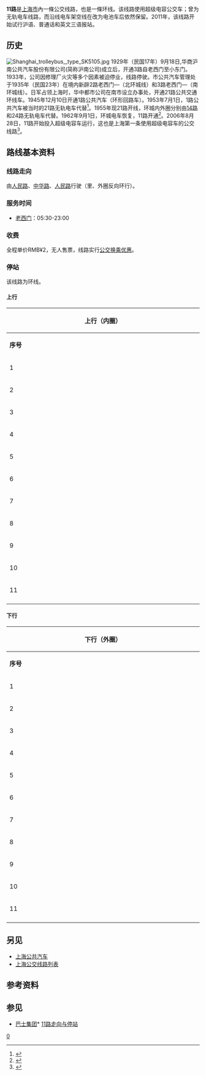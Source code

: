 {{noteTA
|G1=Unit
|G2=Transport
}}
{{Infobox Bus Route 
| image= 11_S0Q-0026.jpg
| number= 11路
| operator=[[上海巴士第四公共交通有限公司|巴-{}-士四公司]]
| garage=重庆南路停车场
| length=5.268[[公里|公里]]
| time=20分钟
| start=老西门
| via=[[中华路|中华路]]、[[人民路_(上海)|人民路]]
| end=[[老西门|老西门]]
| level=05:30-23:20（内圈）
| level1=05:30-23:00（外圈）
| frequency=3-8分钟（高峰）<br />4-20分钟（低谷）
| night= [[上海公交304路|304路]]
| vehicle= SWB6109BEV63 (S0Q)
| vehicle_number=10辆
| Fare=RMB¥2
| compete= [[上海公交920路|920路]]
| bgcolor=green
| fontcolor=white
}}
'''11路'''是[[上海市|上海市]]內一條公交线路，也是一條环线。该线路使用超级电容公交车；曾为无轨电车线路，而沿线电车架空线在改为电池车后依然保留。2011年，该线路开始试行沪语、普通话和英文三语报站。

== 历史 ==
[[File:Shanghai_trolleybus,_type_SK5105.jpg|thumb]]
1929年（民国17年）9月18日,华商沪南公共汽车股份有限公司(简称沪南公司)成立后，开通3路自老西门至小东门。1933年，公司因修理厂火灾等多个因素被迫停业，线路停驶。市公共汽车管理处于1935年（民国23年）在境内新辟2路老西门—（北环城线）和3路老西门—（南环城线）。日军占领上海时，华中都市公司在南市设立办事处，开通21路公共交通环线车。1945年12月10日开通1路公共汽车（环形回路车）。1953年7月1日，1路公共汽车被当时的21路无轨电车代替<ref>{{cite web |url=http://www.shtong.gov.cn/newsite/node2/node4/node2249/nanshi/node44653/node44672/node63231/userobject1ai30566.html |language=zh-CN |title=1953年7月1日,上海市电车公司把行驶在中华路和人民路的1路公共汽车改驶21路无轨电车。 |publisher=南市区志 |date=1997-03 |accessdate=2012-04-03 |archive-date=2016-03-26 |archive-url=https://web.archive.org/web/20160326123741/http://www.shtong.gov.cn/Newsite/node2/node4/node2249/nanshi/node44653/node44672/node63231/userobject1ai30566.html |dead-url=no }}</ref>。1955年现21路开线，环城内外圈分别由[[上海公交14路|14路]]和24路无轨电车代替。1962年9月1日，环城电车恢复，11路开通<ref>{{cite web |url=http://www.shtong.gov.cn/newsite/node2/node4/node2249/nanshi/node44653/node44672/node63231/userobject1ai30566.html |language=中文 |title=1962年9月1日,改驶11路无轨电车。 |publisher=南市区志 |date=1997-03 |accessdate=2012-04-03 |archive-date=2016-03-26 |archive-url=https://web.archive.org/web/20160326123741/http://www.shtong.gov.cn/Newsite/node2/node4/node2249/nanshi/node44653/node44672/node63231/userobject1ai30566.html |dead-url=no }}</ref>。2006年8月28日，11路开始投入超级电容车运行，这也是上海第一条使用超级电容车的公交线路<ref>{{cite web |url=http://news.163.com/06/0817/03/2OMS78BS0001124J.html |language=中文 |title=7辆电容车加盟11路公交线 |publisher=网易 |date=2006-08-17 |accessdate=2012-04-03 |archive-url=https://web.archive.org/web/20150402125058/http://news.163.com/06/0817/03/2OMS78BS0001124J.html |archive-date=2015-04-02 |dead-url=yes }}</ref>。

== 路线基本资料 ==
=== 线路走向 ===
由[[人民路_(上海)|人民路]]、[[中华路_(上海)|中华路]]、[[人民路_(上海)|人民路]]行驶（里、外圈反向环行）。

=== 服务时间 ===
*[[老西门|老西门]]：05:30-23:00 

=== 收费 ===
全程单价RMB¥2，无人售票，线路实行[[上海公共交通卡#上海本地优惠政策列表|公交换乘优惠]]。

=== 停站 ===
该线路为环线。

==== 上行 ====
{| class="wikitable" style="text-align: center"
! colspan="7" | 上行（内圈）
|-
|width="3%"|'''序号'''||width="6%"|'''车站名称'''||width="4%"|'''首班车'''||width="4%"|'''末班车'''||width="20%"|'''同站公交换乘'''||width="8%"|'''轨道交通换乘'''||width="16%"|'''周边地点、区片名'''
|- 
| 1||[[老西门|老西门]]||5:30||23:00||[[上海公交304路|304]]||{{上海地铁线路名|8}}，{{上海地铁线路名|10}} [[老西门站|老西门站]]||黄浦区妇幼保健所
|-
| 2||[[小北门_(上海)|小北门]]||5:32||23:02||[[上海公交220路|220]]、304、[[上海公交736路|736]]、[[上海公交911路|911]]、[[上海公交930路|930]]|| ||[[大境阁|大境阁]]、[[白云观|白云观]]、[[四明公所|四明公所]]、[[上海市光明中学|光明中学]]
|-
| 3||[[老北门|老北门]]||5:34||23:04||[[上海公交42路|42]]、304、[[上海公交320路|320]]、736、[[上海公交920路|920]]、930、[[上海公交932路|932]]、[[上海公交969路|969]]、[[上海公交隧道三线|隧道三线]]||{{上海地铁线路名|10}} [[豫园站|豫园站]]||[[福佑路清真寺|福佑路清真寺]]、黄浦公安分局
|-
| 4||[[新北门|新北门]]||5:36||23:06||[[上海公交64路|64]]、304、736、[[上海公交801路|801]]、920、930|| ||[[上海城隍廟|城隍庙]]、[[豫园|豫园]]、[[沉香阁|沉香阁]]、[[若瑟堂|若瑟堂]]
|-
| 5||[[新开河_(上海)|新开河]]||5:37||23:07||64、304|| ||[[古城公园|古城公园]]
|-
| 6||[[小东门_(上海)|小东门]]||5:39||23:09||64、304、736、801、920、930|| ||[[十六铺|十六铺]]
|-
| 7||[[大东门_(上海)|大东门]]||5:41||23:11||64、930|| ||[[复兴东路隧道|复兴东路隧道]]、第八初级中学、南市邮政支局
|-
| 8||[[小南门_(上海)|小南门]]||5:43||23:13||304、[[上海公交324路|324]]、920||{{上海地铁线路名|9}} [[小南门站_(上海)|小南门站]]||尚文中学
|-
| 9||[[大南门_(上海)|大南门]]||5:45||23:15||304、324、920|| ||[[徐光启|徐光启]]故居、敬业初级中学、市南中学、[[上海市第八中学|市八中学]]、黄浦区中西医结合医院、[[清心堂|清心堂]]
|-
| 10||[[中華路_(上海)|中华路]][[尚文路|尚文路]]||5:47||23:17||304、920|| ||[[小西门|小西门]]、[[上海文庙|文庙]]、[[敬业中学|敬业中学]]、[[上海市第十中学|第十中学]]
|-
| 11||老西门|| || ||304||{{上海地铁线路名|8}}，{{上海地铁线路名|10}} [[老西门站|老西门站]]||黄浦区妇幼保健所
|- 
|}

==== 下行 ====
{| class="wikitable" style="text-align: center"
! colspan="7" | 下行（外圈）
|-
|width="3%"|'''序号'''||width="6%"|'''车站名称'''||width="4%"|'''首班车'''||width="4%"|'''末班车'''||width="20%"|'''同站公交换乘'''||width="8%"|'''轨道交通换乘'''||width="16%"|'''周边地点、区片名'''
|- 
| 1||老西门||5:30||23:00|| ||{{上海地铁线路名|8}}，{{上海地铁线路名|10}} [[老西门站|老西门站]]||黄浦区妇幼保健所
|-
| 2||中华路盐城路||5:31||23:01|| || ||
|-
| 3||中华路尚文路||5:32||23:02||[[上海公交66路|66]]、[[上海公交306路|306]]、[[上海公交324路|324]]、[[上海公交929路|929]]|| ||[[小西门|小西门]]、[[上海文庙|文庙]]、[[敬业中学|敬业中学]]、[[上海市第十中学|第十中学]]
|-
| 4||大南门||5:34||23:04||324|| ||[[徐光启|徐光启]]故居、敬业初级中学、市南中学、[[上海市第八中学|市八中学]]、黄浦区中西医结合医院、[[清心堂|清心堂]]
|-
| 5||小南门||5:36||23:06||324||{{上海地铁线路名|9}} [[小南门站_(上海)|小南门站]]||尚文中学
|-
| 6||大东门||5:38||23:08||[[上海公交64路|64]]、[[上海公交930路|930]]|| ||[[复兴东路隧道|复兴东路隧道]]、第八初级中学、南市邮政支局
|-
| 7||小东门||5:40||23:10||64、930|| ||[[十六铺|十六铺]]
|-
| 8||新开河||5:42||23:12||64|| ||[[古城公园|古城公园]]
|-
| 9||新北门||5:44||23:14||[[上海公交26路|26]]、64、[[上海公交736路|736]]、[[上海公交801路|801]]、[[上海公交926路|926]]、930|| ||[[上海城隍廟|城隍庙]]、[[豫园|豫园]]、[[沉香阁|沉香阁]]、[[若瑟堂|若瑟堂]]
|-
| 10||小北门||5:48||23:18||[[上海公交135路|135]]、[[上海公交220路|220]]、736、[[上海公交方川线|方川线]]|| ||[[大境阁|大境阁]]、[[白云观|白云观]]、[[四明公所|四明公所]]、[[光明中学|光明中学]]
|-
| 11||老西门|| || || ||{{上海地铁线路名|8}}，{{上海地铁线路名|10}} [[老西门站|老西门站]]||黄浦区妇幼保健所
|- 
|}

== 另见 ==
*[[上海公共汽车|上海公共汽车]]
*[[上海公交线路列表|上海公交线路列表]]

== 参考资料 ==
{{reflist}}
== 参见 ==
<div class="references-small">
* [https://web.archive.org/web/20161018205607/http://www.84000.com.cn/ 巴士集团]* [http://zh.84000.com.cn:1917/bimp-base/map/lineMap.jsp?lineName=11 11路走向与停站]{{Wayback|url=http://www.84000.com.cn/ |date=20161018205607 }}
</div>
[[Category:上海公交路线|0]]